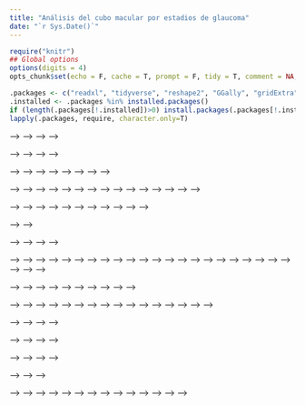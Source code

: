 ```yaml
---
title: "Análisis del cubo macular por estadios de glaucoma"
date: "`r Sys.Date()`"
---
```


```r
require("knitr")
## Global options
options(digits = 4)
opts_chunk$set(echo = F, cache = T, prompt = F, tidy = T, comment = NA, message = F, warning = F, dev = "svg")
```

```r
.packages <- c("readxl", "tidyverse", "reshape2", "GGally", "gridExtra", "ggpubr", "DT", "psych", "pander")
.installed <- .packages %in% installed.packages()
if (length(.packages[!.installed])>0) install.packages(.packages[!.installed])
lapply(.packages, require, character.only=T)
```

<!-- <!-- ```{r carga-datos} --> -->
<!-- <!-- # Carga de la base de datos (ver fichero glaucoma-preprocesamiento-datos.r) --> -->
<!-- <!-- datos.macula <- read.csv(file="datos/datos-macula-preprocesados.csv", header=T, sep=",") --> -->
<!-- <!-- datos.anillos <- read.csv(file="datos/datos-anillos-preprocesados.csv", header=T, sep=",") --> -->

<!-- <!-- varRims <- startsWith(colnames(datos.anillos), "Anillo") --> -->
<!-- <!-- varRims <- colnames(datos.anillos[varRims])[-1] --> -->
<!-- <!-- varG <- endsWith(colnames(datos.anillos), ".G") --> -->
<!-- <!-- varG <- colnames(datos.anillos[varG]) --> -->

<!-- <!-- # Selección de variables --> -->
<!-- <!-- datos.anillos %<>% dplyr::select(c("Id", "Ojo", "Glaucoma", varRims)) --> -->
<!-- <!-- # Casos completos --> -->
<!-- <!-- datos.anillos <- datos.anillos[complete.cases(datos.anillos), ] --> -->
<!-- <!-- # Ojo izquierdo  --> -->
<!-- <!-- datos.anillos.L <- filter(datos.anillos, Ojo=="L") --> -->
<!-- <!-- # Ojo derecho --> -->
<!-- <!-- datos.anillos.R <- filter(datos.anillos, Ojo=="R") --> -->

<!-- <!-- # Creación de los clusters de los estadios mediante k medias utilizando los sectores globales de todos los anillos (ver fichero glaucoma-clusters.r) --> -->
<!-- <!-- seed = 123 --> -->
<!-- <!-- labels=c("I", "II", "III", "IV") --> -->
<!-- <!-- n = length(labels) --> -->
<!-- <!-- # Ojo izquierdo --> -->
<!-- <!-- clusters <- kmeans(datos.anillos.L[datos.anillos.L$Glaucoma=="Y", varG], centers = n, nstart = 25) --> -->
<!-- <!-- centers <- clusters$centers[order(clusters$centers[,1], decreasing = T),] --> -->
<!-- <!-- clusters <- kmeans(datos.anillos.L[datos.anillos.L$Glaucoma=="Y", varG], centers = centers) --> -->
<!-- <!-- # Convertir el cluster en un factor --> -->
<!-- <!-- clusters$cluster <- as.factor(clusters$cluster) --> -->
<!-- <!-- # Asignar etiquetas a los niveles del factor --> -->
<!-- <!-- levels(clusters$cluster) <- labels --> -->
<!-- <!-- # Añadir el cluster al conjunto de datos --> -->
<!-- <!-- datos.anillos.L$Estadio<- factor("Sano", levels=c("Sano", labels)) --> -->
<!-- <!-- datos.anillos.L[datos.anillos.L$Glaucoma=="Y", "Estadio"] <- clusters$cluster --> -->

<!-- <!-- # Ojo derecho --> -->
<!-- <!-- clusters <- kmeans(datos.anillos.R[datos.anillos.R$Glaucoma=="Y", varG], centers = n, nstart = 25) --> -->
<!-- <!-- centers <- clusters$centers[order(clusters$centers[,1], decreasing = T),] --> -->
<!-- <!-- clusters <- kmeans(datos.anillos.R[datos.anillos.R$Glaucoma=="Y", varG], centers = centers) --> -->
<!-- <!-- # Convertir el cluster en un factor --> -->
<!-- <!-- clusters$cluster <- as.factor(clusters$cluster) --> -->
<!-- <!-- # Asignar etiquetas a los niveles del factor --> -->
<!-- <!-- levels(clusters$cluster) <- labels --> -->
<!-- <!-- # Añadir el cluster al conjunto de datos --> -->
<!-- <!-- datos.anillos.R$Estadio<- factor("Sano", levels=c("Sano", labels)) --> -->
<!-- <!-- datos.anillos.R[datos.anillos.R$Glaucoma=="Y", "Estadio"] <- clusters$cluster --> -->

<!-- <!-- datos.anillos[datos.anillos$Ojo=="L","Estadio"] <- datos.anillos.L$Estadio --> -->
<!-- <!-- datos.anillos[datos.anillos$Ojo=="R","Estadio"] <- datos.anillos.R$Estadio --> -->

<!-- <!-- # Añadir estadios al conjunto de datos de la mácula --> -->
<!-- <!-- datos <- left_join(datos.macula, datos.anillos[, c("Id", "Estadio")], by="Id") %>% --> -->
<!-- <!--   # Mover la columna del Estadio al principio --> -->
<!-- <!--   dplyr::select(Id, Capa, Estadio, everything()) --> -->

<!-- <!-- # Conjuntos de variables --> -->
<!-- <!-- # celdas <- startsWith(colnames(datos),"Cell") --> -->
<!-- <!-- # celdas <- colnames(datos)[celdas] --> -->
<!-- <!-- celdas <- NULL --> -->
<!-- <!-- for (i in 1:8){ --> -->
<!-- <!--   for (j in 8:1){ --> -->
<!-- <!--     celdas <- c(celdas, paste0("Celda",j,".",i)) --> -->
<!-- <!--   } --> -->
<!-- <!-- } --> -->
<!-- <!-- matriz.celdas <- matrix(celdas, nrow=8, ncol=8) --> -->
<!-- <!-- submatriz.celdas1 <- t(matriz.celdas[5:8,1:4]) --> -->
<!-- <!-- submatriz.celdas2 <- t(matriz.celdas[5:8,5:8]) --> -->
<!-- <!-- submatriz.celdas3 <- t(matriz.celdas[1:4,1:4]) --> -->
<!-- <!-- submatriz.celdas4 <- t(matriz.celdas[1:4,5:8]) --> -->
<!-- <!-- submatriz.celdas <- list(submatriz.celdas1, submatriz.celdas2, submatriz.celdas3, submatriz.celdas4) --> -->
<!-- <!-- celdas <- NULL --> -->
<!-- <!-- for (i in 1:8){ --> -->
<!-- <!--   for (j in 1:8){ --> -->
<!-- <!--     celdas <- c(celdas, paste0("Celda",j,".",i)) --> -->
<!-- <!--   } --> -->
<!-- <!-- } --> -->
<!-- <!-- # Celdas hemisferio inferior --> -->
<!-- <!-- celdas.HI <- c(as.vector(submatriz.celdas1),as.vector(submatriz.celdas2)) --> -->
<!-- <!-- # Celdas hemisferio superior --> -->
<!-- <!-- celdas.HS <- c(as.vector(submatriz.celdas3),as.vector(submatriz.celdas4)) --> -->

<!-- <!-- # Sustitución datos atípicos --> -->
<!-- <!-- eliminar.datos.atipicos <- function(x) { --> -->
<!-- <!--   qnt <- quantile(x, probs=c(.25, .75, 0.05, 0.95), na.rm = T) --> -->
<!-- <!--   iqr <- qnt[2]-qnt[1] --> -->
<!-- <!--   fence1 <- qnt[1]-1.5*iqr --> -->
<!-- <!--   fence2 <- qnt[2]+1.5*iqr --> -->
<!-- <!--   x[x < fence1] <- qnt[3] --> -->
<!-- <!--   x[x > fence2] <- qnt[4] --> -->
<!-- <!--   return(x) --> -->
<!-- <!-- } --> -->

<!-- <!-- datos[datos$Glaucoma=="Y" & datos$Capa=="RPE", celdas] <- sapply(datos[datos$Glaucoma=="Y" & datos$Capa=="RPE", celdas], eliminar.datos.atipicos) --> -->
<!-- <!-- datos[datos$Glaucoma=="N" & datos$Capa=="RPE", celdas ] <- sapply(datos[datos$Glaucoma=="N" & datos$Capa=="RPE", celdas], eliminar.datos.atipicos) --> -->
<!-- <!-- datos[datos$Glaucoma=="Y" & datos$Capa=="GCL", celdas] <- sapply(datos[datos$Glaucoma=="Y" & datos$Capa=="GCL", celdas], eliminar.datos.atipicos) --> -->
<!-- <!-- datos[datos$Glaucoma=="N" & datos$Capa=="GCL", celdas ] <- sapply(datos[datos$Glaucoma=="N" & datos$Capa=="GCL", celdas], eliminar.datos.atipicos) --> -->
<!-- <!-- datos[datos$Glaucoma=="Y" & datos$Capa=="INL", celdas] <- sapply(datos[datos$Glaucoma=="Y" & datos$Capa=="INL", celdas], eliminar.datos.atipicos) --> -->
<!-- <!-- datos[datos$Glaucoma=="N" & datos$Capa=="INL", celdas ] <- sapply(datos[datos$Glaucoma=="N" & datos$Capa=="INL", celdas], eliminar.datos.atipicos) --> -->
<!-- <!-- datos[datos$Glaucoma=="Y" & datos$Capa=="IPL", celdas] <- sapply(datos[datos$Glaucoma=="Y" & datos$Capa=="IPL", celdas], eliminar.datos.atipicos) --> -->
<!-- <!-- datos[datos$Glaucoma=="N" & datos$Capa=="IPL", celdas ] <- sapply(datos[datos$Glaucoma=="N" & datos$Capa=="IPL", celdas], eliminar.datos.atipicos) --> -->
<!-- <!-- datos[datos$Glaucoma=="Y" & datos$Capa=="ONL", celdas] <- sapply(datos[datos$Glaucoma=="Y" & datos$Capa=="ONL", celdas], eliminar.datos.atipicos) --> -->
<!-- <!-- datos[datos$Glaucoma=="N" & datos$Capa=="ONL", celdas ] <- sapply(datos[datos$Glaucoma=="N" & datos$Capa=="ONL", celdas], eliminar.datos.atipicos) --> -->
<!-- <!-- datos[datos$Glaucoma=="Y" & datos$Capa=="OPL", celdas] <- sapply(datos[datos$Glaucoma=="Y" & datos$Capa=="OPL", celdas], eliminar.datos.atipicos) --> -->
<!-- <!-- datos[datos$Glaucoma=="N" & datos$Capa=="OPL", celdas ] <- sapply(datos[datos$Glaucoma=="N" & datos$Capa=="OPL", celdas], eliminar.datos.atipicos) --> -->
<!-- <!-- datos[datos$Glaucoma=="Y" & datos$Capa=="RNFL", celdas] <- sapply(datos[datos$Glaucoma=="Y" & datos$Capa=="RNFL", celdas], eliminar.datos.atipicos) --> -->
<!-- <!-- datos[datos$Glaucoma=="N" & datos$Capa=="RNFL", celdas ] <- sapply(datos[datos$Glaucoma=="N" & datos$Capa=="RNFL", celdas], eliminar.datos.atipicos) --> -->
<!-- <!-- datos[datos$Glaucoma=="Y" & datos$Capa=="FULL", celdas] <- sapply(datos[datos$Glaucoma=="Y" & datos$Capa=="FULL", celdas], eliminar.datos.atipicos) --> -->
<!-- <!-- datos[datos$Glaucoma=="N" & datos$Capa=="FULL", celdas ] <- sapply(datos[datos$Glaucoma=="N" & datos$Capa=="FULL", celdas], eliminar.datos.atipicos) --> -->

<!-- <!-- # Añadir capas externas OPL+ONL+RPE --> -->
<!-- <!-- datos.OPLONLRPE <- cbind(datos[datos$Capa=="OPL", 1:5], datos[datos$Capa=="OPL", celdas] + datos[datos$Capa=="ONL", celdas] + datos[datos$Capa=="RPE", celdas]) --> -->
<!-- <!-- datos.OPLONLRPE$Capa <- "OPL+ONL+RPE"  --> -->
<!-- <!-- datos <- rbind(datos, datos.OPLONLRPE) --> -->

<!-- <!-- # Añadir capas internas RNFL+GCL+IPL --> -->
<!-- <!-- datos.RNFLGCLIPL <- cbind(datos[datos$Capa=="RNFL", 1:5], datos[datos$Capa=="RNFL", celdas] + datos[datos$Capa=="GCL", celdas] + datos[datos$Capa=="IPL", celdas]) --> -->
<!-- <!-- datos.RNFLGCLIPL$Capa <- "RNFL+GCL+IPL"  --> -->
<!-- <!-- datos <- rbind(datos, datos.RNFLGCLIPL) --> -->

<!-- <!-- # Añadir capas internas RNFL+GCL+IPL+INL --> -->
<!-- <!-- datos.RNFLGCLIPLINL <- cbind(datos[datos$Capa=="RNFL", 1:5], datos[datos$Capa=="RNFL", celdas] + datos[datos$Capa=="GCL", celdas] + datos[datos$Capa=="IPL", celdas]) --> -->
<!-- <!-- datos.RNFLGCLIPLINL$Capa <- "RNFL+GCL+IPL+INL"  --> -->
<!-- <!-- datos <- rbind(datos, datos.RNFLGCLIPLINL) --> -->

<!-- <!-- # Datos hemisferio superior e inferior --> -->
<!-- <!-- datos$Celda.HI <- apply(datos[,celdas.HI], 1, mean, na.rm=T) --> -->
<!-- <!-- datos$Celda.HS <- apply(datos[,celdas.HS], 1, mean, na.rm=T) --> -->

<!-- <!-- # Selección de datos --> -->
<!-- <!-- # Casos completos --> -->
<!-- <!-- datos %<>% na.omit --> -->
<!-- <!-- # Ojo izquierdo  --> -->
<!-- <!-- datos.L <- datos[datos$Ojo=="L",] --> -->
<!-- <!-- # Ojo derecho --> -->
<!-- <!-- datos.R <- datos[datos$Ojo=="R",] --> -->
<!-- <!-- # Datos Glaucoma --> -->
<!-- <!-- datos.Glaucoma = datos[datos$Glaucoma=="Y",] --> -->
<!-- <!-- # Datos Sanos --> -->
<!-- <!-- datos.Sanos = datos[datos$Glaucoma=="N",] --> -->
<!-- <!-- # Datos hemisferios --> -->
<!-- <!-- datos.Hemisferios <- gather(datos[, c("Capa", "Estadio", "Glaucoma", "Ojo", "Celda.HI", "Celda.HS")], Hemisferio, Grosor, -Capa, -Estadio, -Glaucoma, -Ojo) --> -->
<!-- <!-- ``` --> -->

<!-- ```{r funciones} -->
<!-- # Funciones para dibujar distribuciones por grupos -->
<!-- # Resumen estadístico -->
<!-- describir <- function(vars, ojo, capa){ -->
<!--   if (ojo=="L"){ -->
<!--     result <- describeBy(datos[datos$Ojo=="L" & datos$Capa==capa, varCells], datos[datos$Ojo=="L" & datos$Capa==capa, "Glaucoma"], mat = T, digits = 4) -->
<!--   } else { -->
<!--     result <- describeBy(datos[datos$Ojo=="R" & datos$Capa==capa, varCells], datos[datos$Ojo=="R" & datos$Capa==capa, "Glaucoma"], mat = T, digits = 4) -->
<!--   } -->
<!--   result[,c("item","vars","trimmed", "mad","range","se")] <- NULL -->
<!--   colnames(result)[1] <- "Glaucoma" -->
<!--   return(result) -->
<!-- } -->

<!-- # Histogramas de las variables vars de la capa Capa según Estadío y Ojos -->
<!-- histograma.celdas.capa <- function(celdas, capa){ -->
<!--   p <- ggplot(datos[datos$Capa==capa,], aes_string(x = celdas)) + geom_histogram(aes(fill=Estadio), colour=I("white"), position="identity", alpha=.5) + facet_grid(Ojo~.) -->
<!--   return(p) -->
<!-- } -->

<!-- matriz.histogramas.capa <- function(matriz, capa){ -->
<!--   for (i in 1:length(matriz)){ -->
<!--     p <- lapply(unlist(matriz[i]), histograma.celdas.capa, capa=capa) -->
<!--     print(do.call(ggarrange, c(p, common.legend = TRUE, legend = "top"))) -->
<!--   } -->
<!-- } -->

<!-- # Densidad de las variables vars de la capa Capa según glaucoma y ojos -->
<!-- densidad.celdas.capa <- function(celdas, capa){ -->
<!--   p <- ggplot(datos[datos$Capa==capa,], aes_string(x = celdas)) + geom_density(aes(fill=Estadio), colour=I("white"), position="identity", alpha=.5) + facet_grid(Ojo~.) -->
<!--   return(p) -->
<!-- } -->

<!-- matriz.densidad.capa <- function(matriz, capa){ -->
<!--   for (i in 1:length(matriz)){ -->
<!--     p <- lapply(unlist(matriz[i]), densidad.celdas.capa, capa=capa) -->
<!--     print(do.call(ggarrange, c(p, common.legend = TRUE, legend = "top"))) -->
<!--   } -->
<!-- } -->

<!-- # Diagrama de las variables vars de la capa Capa según glaucoma y ojos -->
<!-- cajas.celdas.capa <- function(celdas, capa){ -->
<!--   p <- ggplot(datos[datos$Capa==capa,], aes_string(x="Ojo", y = celdas)) + geom_boxplot(aes(fill=Estadio)) -->
<!--   return(p) -->
<!-- } -->

<!-- matriz.cajas.capa <- function(matriz, capa){ -->
<!--   for (i in 1:length(matriz)){ -->
<!--     p <- lapply(unlist(matriz[i]), cajas.celdas.capa, capa=capa) -->
<!--     print(do.call(ggarrange, c(p, common.legend = TRUE, legend = "top"))) -->
<!--   } -->
<!-- } -->
<!-- ``` -->

<!-- # Capa total -->
<!-- ## Estadística Descriptiva -->
<!-- ### Comparación de distribuciones por glaucoma y ojo -->
<!-- ```{r densidad-macula-total} -->
<!-- matriz.densidad.capa(submatriz.celdas, "FULL") -->
<!-- ``` -->

<!-- ```{r cajas-macula-total} -->
<!-- matriz.cajas.capa(submatriz.celdas, "FULL") -->
<!-- ``` -->

<!-- # Capa RNFL -->
<!-- ## Estadística Descriptiva -->

<!-- ### Comparación de distribuciones por glaucoma y ojo -->
<!-- ```{r densidad-macula-rnfl} -->
<!-- matriz.densidad.capa(submatriz.celdas, "RNFL") -->
<!-- ``` -->

<!-- ```{r cajas-macula-rnfl} -->
<!-- matriz.cajas.capa(submatriz.celdas, "RNFL") -->
<!-- ``` -->


<!-- # Capa GCL -->
<!-- ## Estadística Descriptiva -->
<!-- ### Comparación de distribuciones por glaucoma y ojo -->
<!-- ```{r densidad-macula-gcl} -->
<!-- matriz.densidad.capa(submatriz.celdas, "GCL") -->
<!-- ``` -->

<!-- ```{r cajas-macula-gcl} -->
<!-- matriz.cajas.capa(submatriz.celdas, "GCL") -->
<!-- ``` -->


<!-- # Capa IPL -->
<!-- ## Estadística Descriptiva -->
<!-- ### Comparación de distribuciones por glaucoma y ojo -->
<!-- ```{r densidad-macula-ipl} -->
<!-- matriz.densidad.capa(submatriz.celdas, "IPL") -->
<!-- ``` -->

<!-- ```{r cajas-macula-ipl} -->
<!-- matriz.cajas.capa(submatriz.celdas, "IPL") -->
<!-- ``` -->


<!-- # Capa INL -->
<!-- ## Estadística Descriptiva -->
<!-- ### Comparación de distribuciones por glaucoma y ojo -->
<!-- ```{r densidad-macula-inl} -->
<!-- matriz.densidad.capa(submatriz.celdas, "INL") -->
<!-- ``` -->

<!-- ```{r cajas-macula-inl} -->
<!-- matriz.cajas.capa(submatriz.celdas, "INL") -->
<!-- ``` -->


<!-- # Capa OPL -->
<!-- ## Estadística Descriptiva -->
<!-- ### Comparación de distribuciones por glaucoma y ojo -->
<!-- ```{r densidad-macula-opl} -->
<!-- matriz.densidad.capa(submatriz.celdas, "OPL") -->
<!-- ``` -->

<!-- ```{r cajas-macula-opl} -->
<!-- matriz.cajas.capa(submatriz.celdas, "OPL") -->
<!-- ``` -->


<!-- # Capa ONL -->
<!-- ## Estadística Descriptiva -->
<!-- ### Comparación de distribuciones por glaucoma y ojo -->
<!-- ```{r densidad-macula-onl} -->
<!-- matriz.densidad.capa(submatriz.celdas, "ONL") -->
<!-- ``` -->

<!-- ```{r cajas-macula-onl} -->
<!-- matriz.cajas.capa(submatriz.celdas, "ONL") -->
<!-- ``` -->


<!-- # Capa RPE -->
<!-- ## Estadística Descriptiva -->
<!-- ### Comparación de distribuciones por glaucoma y ojo -->
<!-- ```{r densidad-macula-rpe} -->
<!-- matriz.densidad.capa(submatriz.celdas, "RPE") -->
<!-- ``` -->

<!-- ```{r cajas-macula-rpe} -->
<!-- matriz.cajas.capa(submatriz.celdas, "RPE") -->
<!-- ``` -->



<!-- En este trabajo se presenta un estudio comparativo inferencial del grosor de las distintas capas nerviosas del cubo macular en pacientes diagnosticados con glaucoma de ángulo abierto y clasificados en distintos estadíos de la enfermedad.  -->
<!-- Los pacientes fueron clasificados previante en cuatro estadíos en función del grosor de los anillos peripapilares (BMO, 3.5, 4.1 y 4.7) y posteriormente, para cada capa de fibras nerviosas de la mácula, se compararon los grosores medios de las celdas del cubo macular según el estadío del glaucoma. El análisis demuestra no sólo que existen diferencias estadísticamente significativas entre sanos y enfermos en las capas externas de la retina (RNFL, CGL e IPL) sino también entre los distintos estadíos del glaucoma. En las capas externas de la retina (OPL, ONL y RPE) no se apreciaron diferencias estadísticamente significativas. -->

